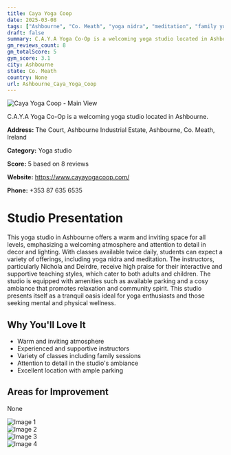 ```yaml
---
title: Caya Yoga Coop
date: 2025-03-08
tags: ["Ashbourne", "Co. Meath", "yoga nidra", "meditation", "family yoga", "welcoming", "calm", "Ashbourne"]  
draft: false
summary: C.A.Y.A Yoga Co-Op is a welcoming yoga studio located in Ashbourne.
gm_reviews_count: 8
gm_totalScore: 5
gym_score: 3.1
city: Ashbourne
state: Co. Meath
country: None
url: Ashbourne_Caya_Yoga_Coop
---
```


<div className="aspect-[16/9] relative my-8">
  <img 
    src="https://lh3.googleusercontent.com/p/AF1QipONcQhclTlxjN4Vcq_vV8uzZmUS4vkAf1R6OcGw=w1920-h1080-k-no"
    alt="Caya Yoga Coop - Main View"
    className="object-cover absolute inset-0 w-full h-full rounded-lg"
  />
</div>

C.A.Y.A Yoga Co-Op is a welcoming yoga studio located in Ashbourne.

**Address:** The Court, Ashbourne Industrial Estate, Ashbourne, Co. Meath, Ireland

**Category:** Yoga studio

**Score:** 5 based on 8 reviews

**Website:** https://www.cayayogacoop.com/

**Phone:** +353 87 635 6535

# Studio Presentation

This yoga studio in Ashbourne offers a warm and inviting space for all levels, emphasizing a welcoming atmosphere and attention to detail in decor and lighting. With classes available twice daily, students can expect a variety of offerings, including yoga nidra and meditation. The instructors, particularly Nichola and Deirdre, receive high praise for their interactive and supportive teaching styles, which cater to both adults and children. The studio is equipped with amenities such as available parking and a cosy ambiance that promotes relaxation and community spirit. This studio presents itself as a tranquil oasis ideal for yoga enthusiasts and those seeking mental and physical wellness.

## Why You'll Love It

- Warm and inviting atmosphere
- Experienced and supportive instructors
- Variety of classes including family sessions
- Attention to detail in the studio's ambiance
- Excellent location with ample parking

## Areas for Improvement

None

<div className="grid grid-cols-1 xl:grid-cols-2 gap-4 my-8">
<div className="aspect-[4/3] relative"><img src="https://lh3.googleusercontent.com/p/AF1QipNN2nENwmg-q-zrZ_n2St_A681u3hnQKoWuS1Wu=w1920-h1080-k-no" alt="Image 1" className="object-cover absolute inset-0 w-full h-full rounded-lg" /></div>
<div className="aspect-[4/3] relative"><img src="https://lh3.googleusercontent.com/p/AF1QipPmLJkP0v49GlQ43VSiAVmXXEy0_Frfb3QFltXv=w1920-h1080-k-no" alt="Image 2" className="object-cover absolute inset-0 w-full h-full rounded-lg" /></div>
<div className="aspect-[4/3] relative"><img src="https://lh5.googleusercontent.com/p/AF1QipNpufdOUBfR79UumizyB5q2D31be_bNIIjmNYL6=w1920-h1080-k-no" alt="Image 3" className="object-cover absolute inset-0 w-full h-full rounded-lg" /></div>
<div className="aspect-[4/3] relative"><img src="https://lh5.googleusercontent.com/p/AF1QipOoNJzrtC8eQHVkX2YqCy7wMDdQm-F-KgEsgCvi=w1920-h1080-k-no" alt="Image 4" className="object-cover absolute inset-0 w-full h-full rounded-lg" /></div>
</div>